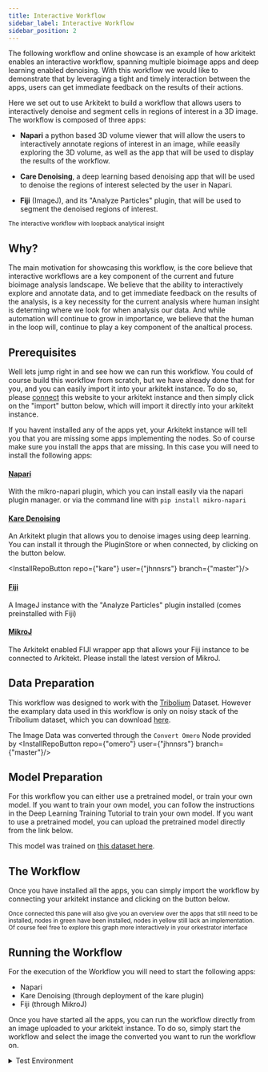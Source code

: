 ```yaml
---
title: Interactive Workflow
sidebar_label: Interactive Workflow
sidebar_position: 2
---
```




The following workflow and online showcase is an example of how arkitekt enables an interactive workflow, spanning multiple bioimage apps and deep learning enabled
denoising. With this workflow we would like to demonstrate that by leveraging a tight and timely interaction between the apps, users can get immediate
feedback on the results of their actions.

Here we set out to use Arkitekt to build a workflow that allows users to interactively denoise and segment cells in regions of interest in a 3D image.
The workflow is composed of three apps: 

- **Napari** a python based 3D volume  viewer that will allow the users to interactively annotate regions of interest in an image, while eeasily exploring
the 3D volume, as well as the app that will be used to display the results of the workflow.

- **Care Denoising**, a deep learning based denoising app that will be used to denoise the regions of interest selected by the user in Napari.

- **Fiji** (ImageJ), and its "Analyze Particles" plugin, that will be used to segment the denoised regions of interest.


<div className="mt-2 p-6">
<Image img={interactive} />

<div className="text-gray-400 mb-2">
<small>The interactive workflow with loopback analytical insight </small>
</div>
</div>

## Why?

The main motivation for showcasing this workflow, is the core believe that interactive workflows are a key component of the current and future bioimage analysis
landscape. We believe that the ability to interactively explore and annotate data, and to get immediate feedback on the results of the analysis, is a key necessity
for the current analysis where human insight is determing where we look for when analysis our data.  And while automation will continue to grow in importance,
we believe that the human in the loop will, continue to play a key component of the analtical process.

## Prerequisites

Well lets jump right in and see how we can run this workflow. You could of course build this workflow from scratch, but we have already done that for you, and
you can easily import it into your arkitekt instance. To do so, please [connect](/docs/apps/) this website to your arkitekt instance and then simply click on the "import" button below,
which will import it directly into your arkitekt instance.

If you havent installed any of the apps yet, your Arkitekt instance will tell you that you are missing some apps implementing the nodes. So of course make sure you
install the apps that are missing. In this case you will need to install the following apps:

#### [Napari](https://napari.org/stable/)

With the mikro-napari plugin, which you can install easily via the napari plugin manager.
or via the command line with `pip install mikro-napari`

#### [Kare Denoising](https://github.com/jhnnsrs/kare)

An Arkitekt plugin that allows you to denoise images using deep learning. You can install it through the PluginStore or when connected, by clicking on the button below.

<InstallRepoButton repo={"kare"} user={"jhnnsrs"} branch={"master"}/>

#### [Fiji](https://imagej.net/Fiji)

A ImageJ instance with the "Analyze Particles" plugin installed (comes preinstalled with Fiji)

#### [MikroJ](https://github.com/jhnnsrs/mikroj)
    
The Arkitekt enabled FIJI wrapper app that allows your Fiji instance to be connected to Arkitekt. Please install 
the latest version of MikroJ.

## Data Preparation

This workflow was designed to work with the [Tribolium](https://publications.mpi-cbg.de/publications-sites/7207/) Dataset. However the examplary data used in this 
workflow is only on noisy stack of the Tribolium dataset, which you can download [here](/demos/noisy_stack.tif).

The Image Data was converted through the `Convert Omero` Node provided by
<InstallRepoButton repo={"omero"} user={"jhnnsrs"} branch={"master"}/>

## Model Preparation 

For this workflow you can either use a pretrained model, or train your own model. If you want to train your own model, you can follow the instructions in the
Deep Learning Training Tutorial to train your own model. If you want to use a pretrained model, you can upload the pretrained model directly from the link below.


<UploadModelButton url={model} name="Tribolium Model" kind="TENSORFLOW"/>

This model was trained on [this dataset here](/demos/training.zip).


## The Workflow 

Once you have installed all the apps, you can simply import the workflow by connecting your arkitekt instance and clicking on the button below.


<DisplayWorkflow flow={interactiveAnalysisFlow}/>

<div className="text-gray-400 mb-2">
<small>Once connected this pane will also give you an overview over the apps that still need to be installed, nodes in green have been installed, nodes in yellow still lack an implementation. Of course
feel free to explore this graph more interactively in your orkestrator interface</small>
</div>


## Running the Workflow

For the execution of the Workflow you will need to start the following apps:

- Napari
- Kare Denoising (through deployment of the kare plugin)
- Fiji (through MikroJ)

Once you have started all the apps, you can run the workflow directly from an image uploaded to your arkitekt instance. To do so, simply 
start the workflow and select the image the converted you want to run the workflow on.


<details>
  <summary>Test Environment</summary>
  <div>
    This workflow was tested on the following environments:
    <br/>

    Analysis Computer
        - Intel Core i9-8700K CPU @ 3.70GHz
        - Ubuntu 22.04
        - Arkitekt Paper Channel
        - Segmentor Plugin 0.3.1
        - Stdlib Plugin 0.3.6

    Analysis Computer
        - Intel Core i9-8700K CPU @ 3.70GHz
        - Windows 10
        - Arkitekt Paper Channel
        - Segmentor Plugin 0.3.1
        - Stdlib Plugin 0.3.6
    
    
  </div>
</details>

